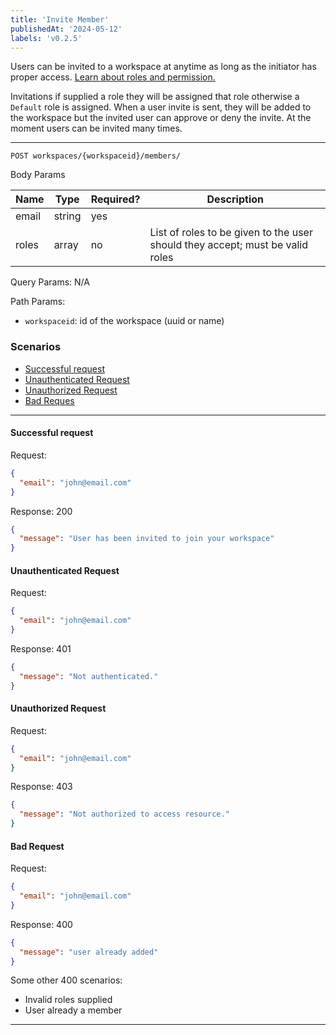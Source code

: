 ```yaml
---
title: 'Invite Member'
publishedAt: '2024-05-12'
labels: 'v0.2.5'
---
```


Users can be invited to a workspace at anytime as long as the initiator has proper access. [Learn about roles and permission.](../../Auth/Authentication)

Invitations if supplied a role they will be assigned that role otherwise a `Default` role is assigned. When a user invite is sent, they will be added to the workspace but the
invited user can approve or deny the invite. At the moment users can be invited many times.

---

`POST workspaces/{workspaceid}/members/`

Body Params

| Name  | Type   | Required? | Description                                                                   |
| ----- | ------ | --------- | ----------------------------------------------------------------------------- |
| email | string | yes       |                                                                               |
| roles | array  | no        | List of roles to be given to the user should they accept; must be valid roles |

Query Params: N/A

Path Params:

- `workspaceid`: id of the workspace (uuid or name)

### Scenarios

- [Successful request](#successful-request)
- [Unauthenticated Request](#unauthenticated-request)
- [Unauthorized Request](#unauthorized-request)
- [Bad Reques](#bad-request)

---

#### Successful request

Request:

```json
{
  "email": "john@email.com"
}
```

Response: 200

```json
{
  "message": "User has been invited to join your workspace"
}
```

#### Unauthenticated Request

Request:

```json
{
  "email": "john@email.com"
}
```

Response: 401

```json
{
  "message": "Not authenticated."
}
```

#### Unauthorized Request

Request:

```json
{
  "email": "john@email.com"
}
```

Response: 403

```json
{
  "message": "Not authorized to access resource."
}
```

#### Bad Request

Request:

```json
{
  "email": "john@email.com"
}
```

Response: 400

```json
{
  "message": "user already added"
}
```

Some other 400 scenarios:

- Invalid roles supplied
- User already a member

---
